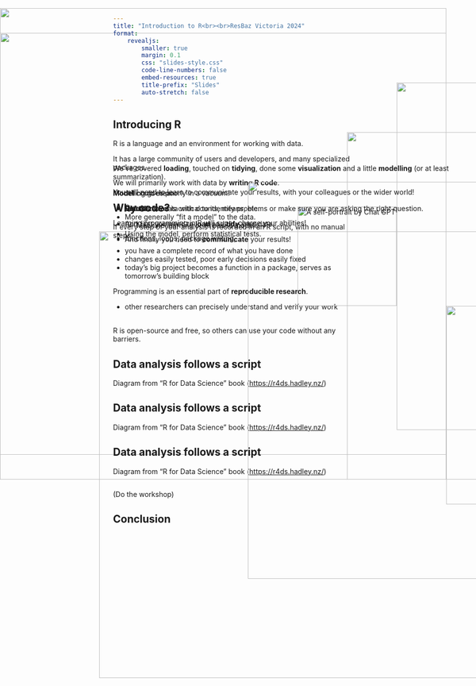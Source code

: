 ```yaml
---
title: "Introduction to R<br><br>ResBaz Victoria 2024"
format: 
    revealjs:
        smaller: true
        margin: 0.1
        css: "slides-style.css"
        code-line-numbers: false
        embed-resources: true
        title-prefix: "Slides"
        auto-stretch: false
---
```


## Introducing R
<img src="cran.png" style="display:block;position:absolute;left: 800px;top:200px;" width="700">
<img src="dplyr.png" style="display:block;position:absolute;left: 700px;top:300px;" width="700">
<img src="bioc2.png" style="display:block;position:absolute;left: 500px;top:400px;" width="800">
<img src="gallery.png" style="display:block;position:absolute;left: 200px;top:500px;" width="900">


R is a language and an environment for working with data.

It has a large community of users and developers, and many specialized packages.

We will primarily work with data by **writing R code**.



## Why code?

If every step of your analysis is recorded in an R script, with no manual steps:

* you have a complete record of what you have done
* changes easily tested, poor early decisions easily fixed
* today’s big project becomes a function in a package, serves as tomorrow’s building block

Programming is an essential part of **reproducible research**.

* other researchers can precisely understand and verify your work

\
R is open-source and free, so others can use your code without any barriers.



## Data analysis follows a script
<img src="data-science.png" style="display:block;position:absolute;left: 0px;top:100px;z-index:-1" width="900">
<img src="chatgpt-shoggoth.webp" style="display:block;position:absolute;left: 900px;top:650px;" width="400">

Diagram from "R for Data Science" book (<https://r4ds.hadley.nz/>)


## Data analysis follows a script
<img src="data-science.png" style="display:block;position:absolute;left: 0px;top:100px;z-index:-1" width="900">
<img src="chatgpt-shoggoth.webp" style="display:block;position:absolute;left: 600px;top:450px;" width="200" alt="A self-portrait by Chat GPT">

Diagram from "R for Data Science" book (<https://r4ds.hadley.nz/>)

<div style="position:absolute;top: 400px;">
**Model** could mean:

* Summarize data with counts, means, etc.
* More generally "fit a model" to the data.
  * Machine learning or AI based models &rarr;
* Using the model, perform statistical tests.
</div>



## Data analysis follows a script
<img src="data-science.png" style="display:block;position:absolute;left: 0px;top:100px;z-index:-1" width="900">

Diagram from "R for Data Science" book (<https://r4ds.hadley.nz/>)

<div style="position:absolute;top: 400px;">
Modelling goes poorly in a vacuum!

* **Visualization** is critical to identify problems or make sure you are asking the right question.

* And first you need to **load** and **tidy** your data.

* And finally you need to **communicate** your results!
</div>


##
(Do the workshop)

## Conclusion

<img src="data-science.png" style="display:block;position:absolute;left: 0px;top:50px;z-index:-1" width="900">

<div style="position:absolute;top: 350px;font-size:100%;">
We've covered **loading**, touched on **tidying**, done some **visualization** and a little **modelling** (or at least summarization).

You still need to learn to communicate your results, with your colleagues or the wider world!

* [Quarto](https://quarto.org/)

Learning programming in R will super-charge your abilities!

* functions, loops, package writing, ...
</div>